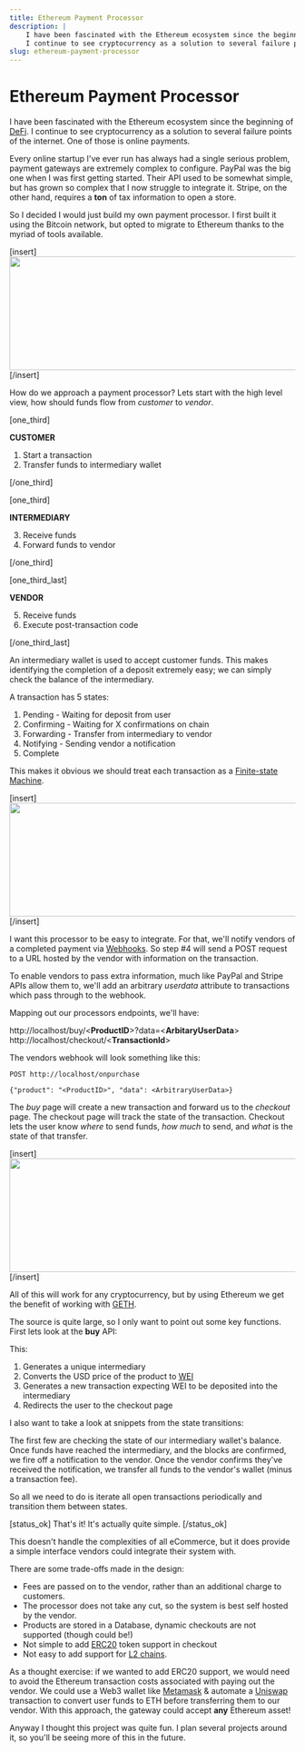```yaml
---
title: Ethereum Payment Processor
description: |
    I have been fascinated with the Ethereum ecosystem since the beginning of Defi.
    I continue to see cryptocurrency as a solution to several failure points of the internet...
slug: ethereum-payment-processor
---
```


# Ethereum Payment Processor

I have been fascinated with the Ethereum ecosystem since the beginning of <a href="https://www.investopedia.com/decentralized-finance-defi-5113835">DeFi</a>. I continue to see cryptocurrency as a solution to several failure points of the internet. One of those is online payments.

Every online startup I've ever run has always had a single serious problem, payment gateways are extremely complex to configure. PayPal was the big one when I was first getting started. Their API used to be somewhat simple, but has grown so complex that I now struggle to integrate it. Stripe, on the other hand, requires a <strong>ton</strong> of tax information to open a store.

So I decided I would just build my own payment processor. I first built it using the Bitcoin network, but opted to migrate to Ethereum thanks to the myriad of tools available.

[insert] <img class="alignnone wp-image-929" src="http://blog.lystic.dev/wp-content/uploads/2022/11/eth-e1669233086572.jpg" alt="" width="1200" height="200" /> [/insert]

How do we approach a payment processor? Lets start with the high level view, how should funds flow from <em>customer</em> to <em>vendor</em>.

[one_third]

<strong>CUSTOMER </strong>

1. Start a transaction
2. Transfer funds to intermediary wallet

[/one_third]

[one_third]

<strong>INTERMEDIARY </strong>

3. Receive funds
4. Forward funds to vendor

[/one_third]

[one_third_last]

<strong>VENDOR </strong>

5. Receive funds
6. Execute post-transaction code

[/one_third_last]

An intermediary wallet is used to accept customer funds. This makes identifying the completion of a deposit extremely easy; we can simply check the balance of the intermediary.

A transaction has 5 states:
<ol>
 	<li>Pending - Waiting for deposit from user</li>
 	<li>Confirming - Waiting for X confirmations on chain</li>
 	<li>Forwarding - Transfer from intermediary to vendor</li>
 	<li>Notifying - Sending vendor a notification</li>
 	<li>Complete</li>
</ol>
This makes it obvious we should treat each transaction as a <a href="https://en.wikipedia.org/wiki/Finite-state_machine">Finite-state Machine</a>.

[insert] <img class="alignnone wp-image-940" src="http://blog.lystic.dev/wp-content/uploads/2022/11/banner.jpg" alt="" width="1200" height="200" /> [/insert]

I want this processor to be easy to integrate. For that, we'll notify vendors of a completed payment via <a href="https://www.redhat.com/en/topics/automation/what-is-a-webhook">Webhooks</a>. So step #4 will send a POST request to a URL hosted by the vendor with information on the transaction.

To enable vendors to pass extra information, much like PayPal and Stripe APIs allow them to, we'll add an arbitrary <em>userdata</em> attribute to transactions which pass through to the webhook.

Mapping out our processors endpoints, we'll have:

http://localhost/buy/&lt;<strong>ProductID</strong>&gt;?data=&lt;<strong>ArbitaryUserData</strong>&gt;
http://localhost/checkout/&lt;<strong>TransactionId</strong>&gt;

The vendors webhook will look something like this:

```text
POST http://localhost/onpurchase

{"product": "<ProductID>", "data": <ArbitraryUserData>}
```

The <em>buy</em> page will create a new transaction and forward us to the <em>checkout</em> page. The checkout page will track the state of the transaction. Checkout lets the user know <em>where</em> to send funds, <em>how much</em> to send, and <em>what</em> is the state of that transfer.

[insert] <img class="alignnone wp-image-950 size-full" src="http://blog.lystic.dev/wp-content/uploads/2022/11/go-e1669233921303.jpg" alt="" width="1143" height="200" /> [/insert]

All of this will work for any cryptocurrency, but by using Ethereum we get the benefit of working with <a href="https://github.com/ethereum/go-ethereum">GETH</a>.

The source is quite large, so I only want to point out some key functions. First lets look at the <strong>buy</strong> API:

<script src="https://gist.github.com/KeganHollern/e9c96c74ba887492374f46a732055c47.js"></script>

This:
<ol>
 	<li>Generates a unique intermediary</li>
 	<li>Converts the USD price of the product to <a href="https://www.investopedia.com/terms/w/wei.asp">WEI</a></li>
 	<li>Generates a new transaction expecting WEI to be deposited into the intermediary</li>
 	<li>Redirects the user to the checkout page</li>
</ol>
I also want to take a look at snippets from the state transitions:

<script src="https://gist.github.com/KeganHollern/7e22577e0c8256877feab6d8ad1b3a80.js"></script>

The first few are checking the state of our intermediary wallet's balance. Once funds have reached the intermediary, and the blocks are confirmed, we fire off a notification to the vendor. Once the vendor confirms they've received the notification, we transfer all funds to the vendor's wallet (minus a transaction fee).

So all we need to do is iterate all open transactions periodically and transition them between states.

[status_ok] That's it! It's actually quite simple. [/status_ok]

This doesn't handle the complexities of all eCommerce, but it does provide a simple interface vendors could integrate their system with.

There are some trade-offs made in the design:
<ul>
 	<li>Fees are passed on to the vendor, rather than an additional charge to customers.</li>
 	<li>The processor does not take any cut, so the system is best self hosted by the vendor.</li>
 	<li>Products are stored in a Database, dynamic checkouts are not supported (though could be!)</li>
 	<li>Not simple to add <a href="https://ethereum.org/en/developers/docs/standards/tokens/erc-20/">ERC20</a> token support in checkout</li>
 	<li>Not easy to add support for <a href="https://ethereum.org/en/layer-2/">L2 chains</a>.</li>
</ul>
As a thought exercise: if we wanted to add ERC20 support, we would need to avoid the Ethereum transaction costs associated with paying out the vendor. We could use a Web3 wallet like <a href="https://metamask.io/">Metamask</a> &amp; automate a <a href="https://uniswap.org/">Uniswap</a> transaction to convert user funds to ETH before transferring them to our vendor. With this approach, the gateway could accept <strong>any</strong> Ethereum asset!

Anyway I thought this project was quite fun. I plan several projects around it, so you'll be seeing more of this in the future.